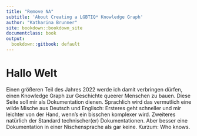 ```yaml
---
title: "Remove NA"
subtitle: 'About Creating a LGBTIQ* Knowledge Graph'
author: "Katharina Brunner"
site: bookdown::bookdown_site
documentclass: book
output:
  bookdown::gitbook: default
---
```


# Hallo Welt

Einen größeren Teil des Jahres 2022 werde ich damit verbringen dürfen, einen Knowledge Graph zur Geschichte queerer Menschen zu bauen.
Diese Seite soll mir als Dokumentation dienen.
Sprachlich wird das vermutlich eine wilde Mische aus Deutsch und Englisch: Ersteres geht schneller und mir leichter von der Hand, wenn's ein bisschen komplexer wird. Zweiteres natürlich der Standard technischer(er) Dokumentationen. Aber besser eine Dokumentation in einer Nischensprache als gar keine. Kurzum: Who knows.


